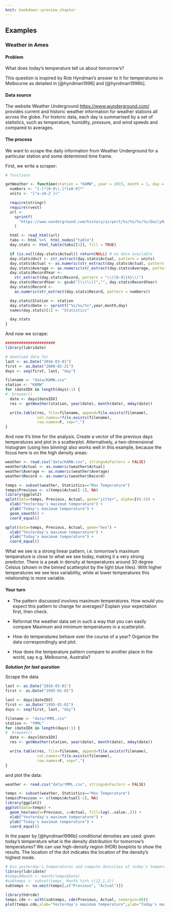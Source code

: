 ```yaml
---
knit: bookdown::preview_chapter
---
```


## Examples

### Weather in Ames 

#### Problem

What does today's temperature tell us about tomorrow's?

This question is inspired by Rob Hyndman's answer to it for temperatures in Melbourne as detailed in [@hyndman1996] and [@hyndman1996b].

#### Data source

The website Weather Underground [https://www.wunderground.com/](https://www.wunderground.com/)
provides current and historic weather information for weather stations all across the globe.
For historic data, each day is summarised by a set of statistics, such as temperature, humidity, pressure, and wind speeds and compared to averages. 

#### The process
We want to scrape the daily information from Weather Underground for a particular station and some determined time frame. 

First, we write a scraper:
```r
# functions

getWeather <- function(station = "KAMW", year = 2015, month = 1, day = 1) {
  numbers <- "[-]*[0-9\\.]*[e0-9]*"
  units <- "[°a-zA-Z ]+"

  require(stringr)
  require(rvest)
  url <-
    sprintf(
      "https://www.wunderground.com/history/airport/%s/%s/%s/%s/DailyHistory.html", station, year, month, day
    )

  html <- read_html(url)
  tabs <- html %>%  html_nodes("table")
  day.stats <- html_table(tabs[[1]], fill = TRUE)

  if (is.null(day.stats$Actual)) return(NULL) # no data available
  day.stats$Unit <- str_extract(day.stats$Actual, pattern = units)
  day.stats$Actual <- as.numeric(str_extract(day.stats$Actual, pattern = numbers))
  day.stats$Average <- as.numeric(str_extract(day.stats$Average, pattern = numbers))
  day.stats$RecordYear <-
    str_extract(day.stats$Record, pattern = "\\([0-9]{4}\\)")
  day.stats$RecordYear <- gsub("[\\(\\)]","", day.stats$RecordYear)
  day.stats$Record <-
    as.numeric(str_extract(day.stats$Record, pattern = numbers))

  day.stats$Station <- station
  day.stats$Date <- sprintf("%s/%s/%s",year,month,day)
  names(day.stats)[1] <- "Statistics"

  day.stats
}
```

And now we scrape:
```r
######################
library(lubridate)

# download data for
last <- as.Date("2016-03-01")
first <- as.Date("2008-02-21")
days <- seq(first, last, "day")

filename <- "data/KAMW.csv"
station <- "KAMW"
for (dateIDX in length(days):1) {
#  browser()
  date <- days[dateIDX]
  res <- getWeather(station, year(date), month(date), mday(date))

  write.table(res, file=filename, append=file.exists(filename),
              col.names=!file.exists(filename),
              row.names=F, sep=",")
}
```

And now it's time for the analysis. Create a vector of the previous days temperatures and plot in a scatterplot. Alternatively, a two-dimensional histogram (using hex binning) also works well in this example, because the focus here is on the high density areas:
```r
weather <- read.csv("data/KAMW.csv", stringsAsFactors = FALSE)
weather$Actual <- as.numeric(weather$Actual)
weather$Average <- as.numeric(weather$Average)
weather$Record <- as.numeric(weather$Record)

temps <- subset(weather, Statistics=="Max Temperature")
temps$Previous <- c(temps$Actual[-1], NA)
library(ggplot2)
qplot(data=temps, Previous, Actual, geom="jitter", alpha=I(0.5)) + 
  xlab("Yesterday's maximum temperature") +
  ylab("Today's maximum temperature") + 
  geom_smooth() + 
  coord_equal()

qplot(data=temps, Previous, Actual, geom="hex") + 
  xlab("Yesterday's maximum temperature") +
  ylab("Today's maximum temperature") +
  coord_equal() 
```
What we see is a strong linear pattern, i.e. tomorrow's maximum temperature is close to what we see today, making it a very strong predictor. There is a peak in density at temperatures around 30 degree Celsius (shown in the binned scatterplot by the light blue tiles). With higher temperatures we see less variability, while at lower temperatures this relationship is more variable. 


#### Your turn

+ The pattern discussed involves maximum temperatures. How would you expect this pattern to change for averages? Explain your expectation first, then check. 

+ Reformat the weather data set in such a way that you can easily compare Maximum and minimum temperatures in a scatterplot. 

+ How do temperatures behave over the course of a year? Organize the data correspondingly and plot.

+ How does the temperature pattern compare to another place in the world, say e.g. Melbourne, Australia?


***Solution for last question***

Scrape the data
```r
last <- as.Date("2016-03-01")
first <- as.Date("1995-01-01")

last <- days[dateIDX]
first <- as.Date("1995-01-01")
days <- seq(first, last, "day")

filename <- "data/YMML.csv"
station <- "YMML"
for (dateIDX in length(days):1) {
#  browser()
  date <- days[dateIDX]
  res <- getWeather(station, year(date), month(date), mday(date))

  write.table(res, file=filename, append=file.exists(filename),
              col.names=!file.exists(filename),
              row.names=F, sep=",")
}

```
and plot the data:

```r
weather <- read.csv("data/YMML.csv", stringsAsFactors = FALSE)

temps <- subset(weather, Statistics=="Max Temperature")
temps$Previous <- c(temps$Actual[-1], NA)
library(ggplot2)
ggplot(data=temps) +
  geom_hex(aes(x=Previous, y=Actual, fill=log(..value..))) + 
  xlab("Yesterday's maximum temperature") +
  ylab("Today's maximum temperature") +
  coord_equal() 
```

In the paper by [@hyndman1996b] conditional densities are used: given today's temperature what is the density distribution for tomorrow's temperatures?
We can use high-density region (HDR) boxplots to show the results. The location of the dot indicates the location of the density's highest mode.
```r
# bin yesterday's temperatures and compute densities of today's temperatures for each level
library(lubridate)
#temps$Month <- month(temps$Date)
#subtemps <- subset(temps, Month %in% c(12,1,2))
subtemps <- na.omit(temps[,c("Previous", "Actual")])

library(hdrcde)
temps.cde <- with(subtemps, cde(Previous, Actual, nxmargin=40))
plot(temps.cde,xlab="Yesterday's maximum temperature",ylab="Today's maximum temperature",plot.fn="hdr", prob=c(50, 95))
```

